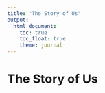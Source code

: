 ```yaml
---
title: "The Story of Us"
output: 
  html_document:
    toc: true
    toc_float: true
    theme: journal
---
```


# The Story of Us


